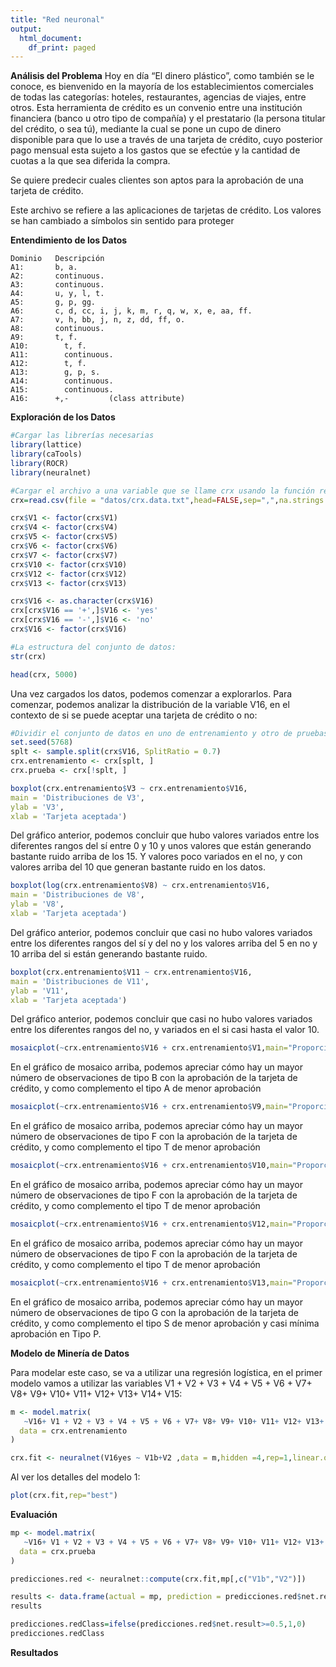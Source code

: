 ```yaml
---
title: "Red neuronal"
output:
  html_document:
    df_print: paged
---
```


**Análisis del Problema**
Hoy en día "El dinero plástico", como también se le conoce, es bienvenido en la mayoría de los establecimientos comerciales de todas las categorías: hoteles, restaurantes, agencias de viajes, entre otros.
Esta herramienta de crédito es un convenio entre una institución financiera (banco u otro tipo de compañía) y el prestatario (la persona titular del crédito, o sea tú), mediante la cual se pone un cupo de dinero disponible para que lo use a través de una tarjeta de crédito, cuyo posterior pago mensual esta sujeto a los gastos que se efectúe y la cantidad de cuotas a la que sea diferida la compra.

Se quiere predecir cuales clientes son aptos para la aprobación de una tarjeta de crédito.

Este archivo se refiere a las aplicaciones de tarjetas de crédito.
Los valores se han cambiado a símbolos sin sentido para proteger

**Entendimiento de los Datos**

    Dominio   Descripción 
    A1:	      b, a.
    A2:	      continuous.
    A3:	      continuous.
    A4:	      u, y, l, t.
    A5:	      g, p, gg.
    A6:	      c, d, cc, i, j, k, m, r, q, w, x, e, aa, ff.
    A7:	      v, h, bb, j, n, z, dd, ff, o.
    A8:	      continuous.
    A9:	      t, f.
    A10:	    t, f.
    A11:	    continuous.
    A12:	    t, f.
    A13:	    g, p, s.
    A14:	    continuous.
    A15:	    continuous.
    A16:      +,-         (class attribute)


**Exploración de los Datos**

```r
#Cargar las librerías necesarias
library(lattice)
library(caTools)
library(ROCR)
library(neuralnet)

#Cargar el archivo a una variable que se llame crx usando la función read.csv
crx=read.csv(file = "datos/crx.data.txt",head=FALSE,sep=",",na.strings = '?')

crx$V1 <- factor(crx$V1)
crx$V4 <- factor(crx$V4)
crx$V5 <- factor(crx$V5)
crx$V6 <- factor(crx$V6)
crx$V7 <- factor(crx$V7)
crx$V10 <- factor(crx$V10)
crx$V12 <- factor(crx$V12)
crx$V13 <- factor(crx$V13)

crx$V16 <- as.character(crx$V16)
crx[crx$V16 == '+',]$V16 <- 'yes'
crx[crx$V16 == '-',]$V16 <- 'no'
crx$V16 <- factor(crx$V16)

#La estructura del conjunto de datos:
str(crx)

```


```r
head(crx, 5000)
```


Una vez cargados los datos, podemos comenzar a explorarlos. Para comenzar, podemos analizar la distribución de la variable V16, en el contexto de si se puede aceptar una tarjeta de crédito o no:


```r
#Dividir el conjunto de datos en uno de entrenamiento y otro de pruebas:
set.seed(5768)
splt <- sample.split(crx$V16, SplitRatio = 0.7)
crx.entrenamiento <- crx[splt, ]
crx.prueba <- crx[!splt, ]
```


```r
boxplot(crx.entrenamiento$V3 ~ crx.entrenamiento$V16,
main = 'Distribuciones de V3',
ylab = 'V3',
xlab = 'Tarjeta aceptada')
```
Del gráfico anterior, podemos concluir que hubo valores variados entre los diferentes rangos del sí entre 0 y 10 y unos valores que están generando bastante ruido arriba de los 15. Y valores poco variados en el no, y con valores arriba del 10 que generan bastante ruido en los datos.

```r
boxplot(log(crx.entrenamiento$V8) ~ crx.entrenamiento$V16,
main = 'Distribuciones de V8',
ylab = 'V8',
xlab = 'Tarjeta aceptada')
```
Del gráfico anterior, podemos concluir que casi no hubo valores variados entre los diferentes rangos del sí y del no y los valores arriba del 5 en no y 10 arriba del si están generando bastante ruido.


```r
boxplot(crx.entrenamiento$V11 ~ crx.entrenamiento$V16,
main = 'Distribuciones de V11',
ylab = 'V11',
xlab = 'Tarjeta aceptada')
```
Del gráfico anterior, podemos concluir que casi no hubo valores variados entre los diferentes rangos del no, y variados en el si casi hasta el valor 10.


```r
mosaicplot(~crx.entrenamiento$V16 + crx.entrenamiento$V1,main="Proporción de aprobaciones por la variable v1",ylab="V1",xlab="¿Se aprobó?")
```
En el gráfico de mosaico arriba, podemos apreciar cómo hay un mayor número de observaciones de tipo B con la aprobación de la tarjeta de crédito, y como complemento el tipo A de menor aprobación

```r
mosaicplot(~crx.entrenamiento$V16 + crx.entrenamiento$V9,main="Proporción de aprobaciones por la variable v9",ylab="V9",xlab="¿Se aprobó?")
```
En el gráfico de mosaico arriba, podemos apreciar cómo hay un mayor número de observaciones de tipo F con la aprobación de la tarjeta de crédito, y como complemento el tipo T de menor aprobación

```r
mosaicplot(~crx.entrenamiento$V16 + crx.entrenamiento$V10,main="Proporción de aprobaciones por la variable v10",ylab="V10",xlab="¿Se aprobó?")
```
En el gráfico de mosaico arriba, podemos apreciar cómo hay un mayor número de observaciones de tipo F con la aprobación de la tarjeta de crédito, y como complemento el tipo T de menor aprobación

```r
mosaicplot(~crx.entrenamiento$V16 + crx.entrenamiento$V12,main="Proporción de aprobaciones por la variable v12",ylab="V12",xlab="¿Se aprobó?")
```
En el gráfico de mosaico arriba, podemos apreciar cómo hay un mayor número de observaciones de tipo F con la aprobación de la tarjeta de crédito, y como complemento el tipo T de menor aprobación

```r
mosaicplot(~crx.entrenamiento$V16 + crx.entrenamiento$V13,main="Proporción de aprobaciones por la variable v13",ylab="V16",xlab="¿Se aprobó?")
```
En el gráfico de mosaico arriba, podemos apreciar cómo hay un mayor número de observaciones de tipo G con la aprobación de la tarjeta de crédito, y como complemento el tipo S de menor aprobación y casi mínima aprobación en Tipo P.



**Modelo de Minería de Datos**

Para modelar este caso, se va a utilizar una regresión logística, en el primer modelo vamos a utilizar las variables V1 + V2 + V3 + V4 + V5 + V6 + V7+ V8+ V9+ V10+ V11+ V12+ V13+ V14+ V15:

```r

m <- model.matrix( 
   ~V16+ V1 + V2 + V3 + V4 + V5 + V6 + V7+ V8+ V9+ V10+ V11+ V12+ V13+ V14+ V15 ,
  data = crx.entrenamiento 
)

crx.fit <- neuralnet(V16yes ~ V1b+V2 ,data = m,hidden =4,rep=1,linear.output=T)
```

Al ver los detalles del modelo 1:
```r
plot(crx.fit,rep="best")
```

**Evaluación**

```r
mp <- model.matrix( 
   ~V16+ V1 + V2 + V3 + V4 + V5 + V6 + V7+ V8+ V9+ V10+ V11+ V12+ V13+ V14+ V15 ,
  data = crx.prueba 
)

predicciones.red <- neuralnet::compute(crx.fit,mp[,c("V1b","V2")])

results <- data.frame(actual = mp, prediction = predicciones.red$net.result)
results

predicciones.redClass=ifelse(predicciones.red$net.result>=0.5,1,0)
predicciones.redClass

```

**Resultados**


